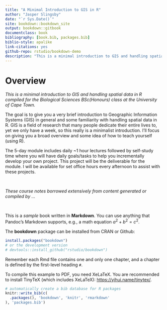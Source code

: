 ```yaml
--- 
title: "A Minimal Introduction to GIS in R"
author: "Jasper Slingsby"
date: "`r Sys.Date()`"
site: bookdown::bookdown_site
output: bookdown::gitbook
documentclass: book
bibliography: [book.bib, packages.bib]
biblio-style: apalike
link-citations: yes
github-repo: rstudio/bookdown-demo
description: "This is a minimal introduction to GIS and handling spatial data in R compiled for the Biological Sciences BSc(Honours) class at the University of Cape Town."
---
```


# Overview

_This is a minimal introduction to GIS and handling spatial data in R compiled for the Biological Sciences BSc(Honours) class at the University of Cape Town._

The goal is to give you a very brief introduction to Geographic Information Systems (GIS) in general and some familiarity with handling spatial data in R. GIS is a field of research that many people dedicate their entire lives to, yet we only have a week, so this really is a minimalist introduction. I'll focus on giving you a broad overview and some idea of how to teach yourself (using R).

The 5-day module includes daily ~1 hour lectures followed by self-study time where you will have daily goals/tasks to help you incrementally develop your own project. This project will be the deliverable for the module. I will be available for set office hours every afternoon to assist with these projects.

<br>

_These course notes borrowed extensively from content generated or compiled by ..._

<br>

This is a _sample_ book written in **Markdown**. You can use anything that Pandoc's Markdown supports, e.g., a math equation $a^2 + b^2 = c^2$.

The **bookdown** package can be installed from CRAN or Github:

```r
install.packages("bookdown")
# or the development version
# devtools::install_github("rstudio/bookdown")
```

Remember each Rmd file contains one and only one chapter, and a chapter is defined by the first-level heading `#`.

To compile this example to PDF, you need XeLaTeX. You are recommended to install TinyTeX (which includes XeLaTeX): <https://yihui.name/tinytex/>.

```r
# automatically create a bib database for R packages
knitr::write_bib(c(
  .packages(), 'bookdown', 'knitr', 'rmarkdown'
), 'packages.bib')
```

